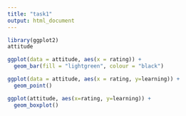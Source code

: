 ```yaml
---
title: "task1"
output: html_document
---
```


```r
library(ggplot2)
attitude

ggplot(data = attitude, aes(x = rating)) +
  geom_bar(fill = "lightgreen", colour = "black")

ggplot(data = attitude, aes(x = rating, y=learning)) +
  geom_point()

ggplot(attitude, aes(x=rating, y=learning)) +
  geom_boxplot()
```

